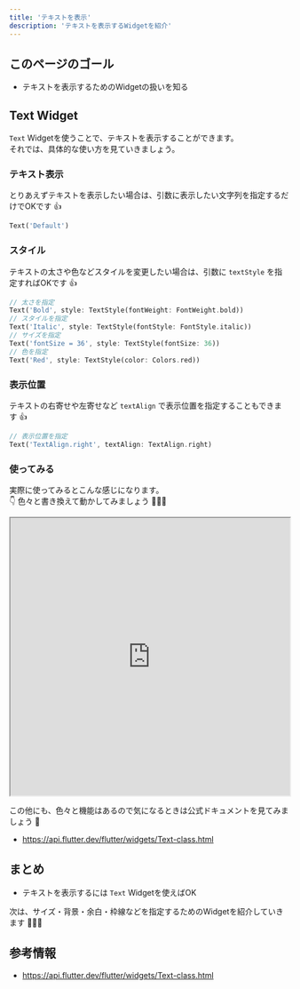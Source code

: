 ```yaml
---
title: 'テキストを表示'
description: 'テキストを表示するWidgetを紹介'
---
```


## このページのゴール

- テキストを表示するためのWidgetの扱いを知る


## Text Widget

`Text` Widgetを使うことで、テキストを表示することができます。  
それでは、具体的な使い方を見ていきましょう。

### テキスト表示

とりあえずテキストを表示したい場合は、引数に表示したい文字列を指定するだけでOKです 👍
```dart
Text('Default')
```

### スタイル

テキストの太さや色などスタイルを変更したい場合は、引数に `textStyle` を指定すればOKです 👍
```dart
// 太さを指定
Text('Bold', style: TextStyle(fontWeight: FontWeight.bold))
// スタイルを指定
Text('Italic', style: TextStyle(fontStyle: FontStyle.italic))
// サイズを指定
Text('fontSize = 36', style: TextStyle(fontSize: 36))
// 色を指定
Text('Red', style: TextStyle(color: Colors.red))
```

### 表示位置

テキストの右寄せや左寄せなど `textAlign` で表示位置を指定することもできます 👍
```dart
// 表示位置を指定
Text('TextAlign.right', textAlign: TextAlign.right)
```

### 使ってみる

実際に使ってみるとこんな感じになります。  
👇 色々と書き換えて動かしてみましょう 💪💪💪

<iframe
    width="100%"
    height="500px"
    src="https://dartpad.dev/embed-flutter.html?null_safety=true&split=60&theme=dark&run=true&id=31cdf2baf6df6a11be4aaeb3baca1278">
</iframe>

この他にも、色々と機能はあるので気になるときは公式ドキュメントを見てみましょう 👀

- https://api.flutter.dev/flutter/widgets/Text-class.html


## まとめ

- テキストを表示するには `Text` Widgetを使えばOK

次は、サイズ・背景・余白・枠線などを指定するためのWidgetを紹介していきます 💪💪💪


## 参考情報

- https://api.flutter.dev/flutter/widgets/Text-class.html
